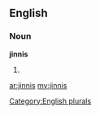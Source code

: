 ==English==

===Noun===
'''jinnis'''

# {{plural of|[[jinni]]}}

[[Category:English plurals]]

[[ar:jinnis]]
[[my:jinnis]]